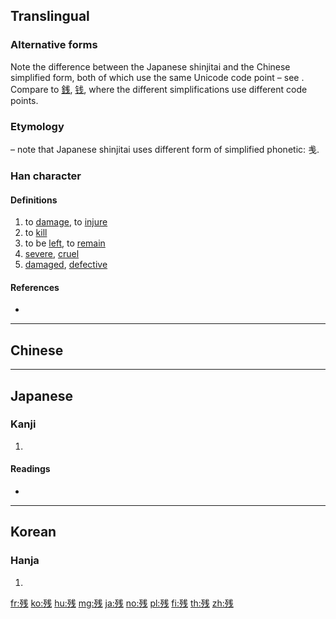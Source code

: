 {{also|殘|浅}}
==Translingual==
{{ja-forms|残|残|[[殘]]}}

===Alternative forms===
Note the difference between the Japanese shinjitai and the Chinese simplified form, both of which use the same Unicode code point – see {{w|Han unification}}. Compare to [[銭]], [[钱]], where the different simplifications use different code points.

===Etymology===
{{Han simp|殘|f=戔|t=戋}} – note that Japanese shinjitai uses different form of simplified phonetic: 㦮.

===Han character===
{{Han char|rn=78|rad=歹|as=06|sn=10|four=|canj=MNIJ|ids=⿰歹㦮}}

====Definitions====
# to [[damage]], to [[injure]]
# to [[kill]]
# to be [[left]], to [[remain]]
# [[severe]], [[cruel]]
# [[damaged]], [[defective]]

====References====
* {{Han ref|kx=0580.291|dkj=16459|hdz=21383.080|uh=6B8B|ud=27531}}

----

==Chinese==
{{zh-see|殘}}

----

==Japanese==

===Kanji===
{{ja-kanji|grade=4|rs=歹06}}

# {{defn|lang=ja|sort=歹06}}

====Readings====
* {{ja-readings|goon=[[ざん]] (zan)|kanon=[[さん]] (san) {{non-joyo-reading}}|kun=[[のこる]] (nokoru), [[のこす]] (nokosu), [[そこなう]] (sokonau), [[ひどい]] (hidoi), [[むごい]] (mugoi)}}

----

==Korean==

===Hanja===
{{ko-hanja|hangeul=잔|eumhun=|rv=jan|mr=chan|y=can}}

# {{defn|lang=ko|sort=歹06}}

[[fr:残]]
[[ko:残]]
[[hu:残]]
[[mg:残]]
[[ja:残]]
[[no:残]]
[[pl:残]]
[[fi:残]]
[[th:残]]
[[zh:残]]